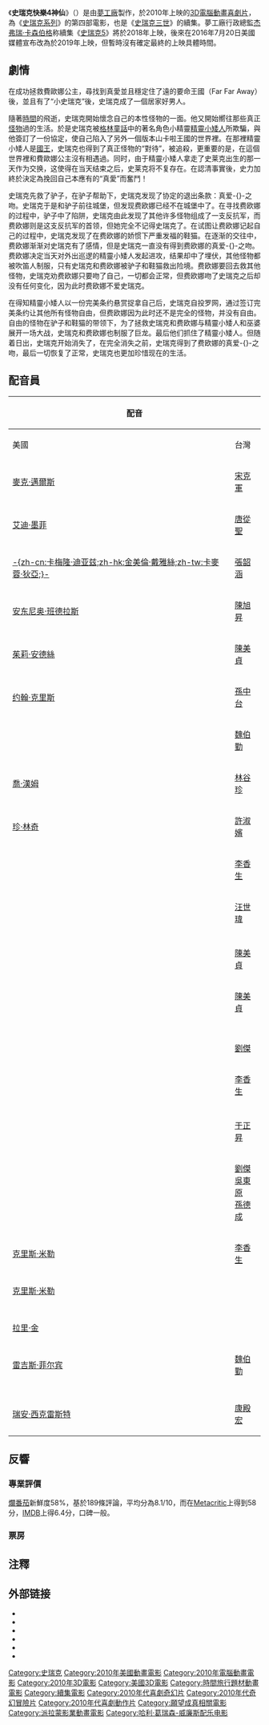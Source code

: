 {{noteTA
|G1=Show
|G2=Movie
|G3=DreamWorks
}}
{{Infobox Film
| name           = 史瑞克快樂4神仙
|original_name   = {{lang|en|''Shrek Forever After''}}
| image          = Shrek Forever After.jpg
| caption        = 海報
| director       = [[w:en:Mike_Mitchell_(director)|米克·米切爾]]
| producer       = [[w:en:Gina_Shay|Gina Shay]]<br />[[w:en:Teresa_Cheng|Teresa Cheng]]
| writer         = Josh Klausner<br />Darren Lemke
| starring       = [[麥克·邁爾斯|麥克·邁爾斯]]<br />[[艾迪·墨菲|艾迪·墨菲]]<br />[[卡梅隆·迪亞茲|卡梅隆·迪亞茲]]<br />[[安東尼奧·班德拉斯|安東尼奧·班德拉斯]]<br />{{link-en|沃尔特·道恩|Walt Dohrn}}<br />[[乔·汉姆|乔·汉姆]]<br />[[简·林奇|简·林奇]]<br />Craig Robinson
| music          = [[哈利·葛瑞森-威廉斯|哈利·葛瑞森-威廉斯]]
| editing        = 大卫·特勒 (David Teller)
| studio         = [[夢工廠|夢工廠]] <br /> [[Arista_Film_Motion_Pictures|Arista Film Motion Pictures]]
| distributor    = [[派拉蒙電影公司|派拉蒙電影公司]]
| released       = {{flagicon|USA}}{{Start date|2010|5|21}}<br />{{flagicon|TWN}}{{Start date|2010|5|21}}<br />{{flagicon|AUS}}{{Start date|2010|6|17}}<br />{{flagicon|HKG}}{{Start date|2010|7|1}}<br />{{flagicon|CHN}}{{Start date|2010|8|16}}
| country        = {{USA}}
| language       =[[英語|英語]] 
| runtime        = 93 分鐘
| budget         = 1.65億美元
| gross          = 7.52億美元
| preceded_by    = 《[[史瑞克三世|史瑞克三世]]》（2007年）
| followed_by    = 《[[鞋貓劍客|鞋貓劍客]]》（2011年）{{notetag|依照電影上映次序。}}
| cn_name     = 怪物史萊克4
| hk_name     = 史力加萬歲萬萬歲
| tw_name     = 史瑞克快樂4神仙
|}}
《'''史瑞克快樂4神仙'''》（{{lang-en|''Shrek Forever After''}}）是由[[夢工廠|夢工廠]]製作，於2010年上映的[[3D電影|3D]][[電腦動畫|電腦動畫]][[喜劇片|喜劇片]]，為《[[史瑞克系列電影|史瑞克系列]]》的第四部電影，也是《[[史瑞克三世|史瑞克三世]]》的續集。夢工廠行政總監[[杰弗瑞·卡森伯格|杰弗瑞·卡森伯格]]称續集《[[史瑞克5|史瑞克5]]》將於2018年上映，後來在2016年7月20日美國媒體宣布改為於2019年上映，但暫時沒有確定最終的上映具體時間。

== 劇情 ==
在成功拯救費歐娜公主，尋找到真愛並且穩定住了遠的要命王國（Far Far Away）後，並且有了“小史瑞克”後，史瑞克成了一個居家好男人。
 
隨著[[時間|時間]]的飛逝，史瑞克開始懷念自己的本性怪物的一面。他又開始嚮往那些真正[[怪物|怪物]]過的生活。於是史瑞克被[[格林童話|格林童話]]中的著名角色小精靈[[名字古怪的小矮人兒|精靈小矮人]]所欺騙，與他簽訂了一份協定，使自己陷入了另外一個版本山卡啦王國的世界裡。在那裡精靈小矮人是[[國王|國王]]，史瑞克也得到了真正怪物的“對待”，被追殺，更重要的是，在這個世界裡和費歐娜公主沒有相遇過。同时，由于精靈小矮人拿走了史莱克出生的那一天作为交换，这使得在当天结束之后，史莱克将不复存在。在認清事實後，史力加終於決定為挽回自己本應有的“真愛”而奮鬥！

史瑞克先救了驴子，在驴子帮助下，史瑞克发现了协定的退出条款：真爱-{}-之吻。史瑞克于是和驴子前往城堡，但发现费欧娜已经不在城堡中了。在寻找费欧娜的过程中，驴子中了陷阱，史瑞克由此发现了其他许多怪物组成了一支反抗军，而费欧娜则是这支反抗军的首领，但她完全不记得史瑞克了。在试图让费欧娜记起自己的过程中，史瑞克发现了在费欧娜的娇惯下严重发福的鞋猫。在逐渐的交往中，费欧娜渐渐对史瑞克有了感情，但是史瑞克一直没有得到费欧娜的真爱-{}-之吻。费欧娜决定当天对外出巡逻的精靈小矮人发起进攻，结果却中了埋伏，其他怪物都被吹笛人制服，只有史瑞克和费欧娜被驴子和鞋猫救出险境。费欧娜要回去救其他怪物，史瑞克劝费欧娜只要吻了自己，一切都会正常，但费欧娜吻了史瑞克之后却没有任何变化，因为此时费欧娜不爱史瑞克。

在得知精靈小矮人以一份完美条约悬赏捉拿自己后，史瑞克自投罗网，通过签订完美条约让其他所有怪物自由，但费欧娜因为此时还不是完全的怪物，并没有自由。自由的怪物在驴子和鞋猫的带领下，为了拯救史瑞克和费欧娜与精靈小矮人和巫婆展开一场大战，史瑞克和费欧娜也制服了巨龙。最后他们抓住了精靈小矮人。但随着日出，史瑞克开始消失了，在完全消失之前，史瑞克得到了费欧娜的真爱-{}-之吻，最后一切恢复了正常，史瑞克也更加珍惜现在的生活。

== 配音員 ==
{| class="wikitable"
!colspan=4|配音
!rowspan=2|角色
|-
!美國
!台灣
!香港
!中國大陸
|-
|[[麥克·邁爾斯|麥克·邁爾斯]]
|[[宋克軍|宋克軍]]
|[[杜汶澤|杜汶澤]]
|[[刘风|刘风]]
|史瑞克（Shrek）
|-
|[[艾迪·墨菲|艾迪·墨菲]]
|[[唐從聖|唐從聖]]
|[[林海峰_(香港)|林海峰]]
|[[王肖兵|王肖兵]]
|驢子（Donkey）
|-
|[[卡麥蓉·狄亞茲|-{zh-cn:卡梅隆·迪亚兹;zh-hk:金美倫·戴雅絲;zh-tw:卡麥蓉·狄亞;}-]]
|[[張韶涵|張韶涵]]
|[[羅嘉玲|羅嘉玲]]
|[[黄莺|黄莺]]
|費歐娜（Princess Fiona）
|-
|[[安东尼奥·班德拉斯|安东尼奥·班德拉斯]]
|[[陳旭昇|陳旭昇]]
|[[古明華|古明華]]
|[[张欣|张欣]]
|鞋貓（Puss in Boots）
|-
|[[茱莉·安德絲|茱莉·安德絲]]
|[[陳美貞|陳美貞]]
|[[陸惠玲|陸惠玲]]
|[[狄菲菲|狄菲菲]]
|莉雅王后（Queen Lillian）
|-
|[[约翰·克里斯|约翰·克里斯]]
|[[孫中台|孫中台]]
|[[李建良_(配音員)|李建良]]
|[[程玉珠|程玉珠]]
|哈洛國王（King Harold）
|-
|{{link-en|華特·多爾|Walt_Dohrn}}
|[[魏伯勤|魏伯勤]]
|[[森美|森美]]
|
|精靈小矮人（Rumpelstiltskin）
|-
|[[喬·漢姆|喬·漢姆]]
|[[林谷珍|林谷珍]]
|
|
|伯根（Brogan）
|-
|[[珍·林奇|珍·林奇]] 
|[[許淑嬪|許淑嬪]]
|
|
|格蕾琪特（Gretched）
|-
|{{link-en|克雷奇·羅賓森|Craig_Robinson_(actor)}}
|[[李香生|李香生]]
|
|
|餅乾（Cookie）
|-
|{{link-en|雷克·貝爾|Lake_Bell}}
|[[汪世瑋|汪世瑋]]
|
|
|巡邏兵女巫（Patrol Witch）
|-
|{{link-en|雷克·貝爾|Lake_Bell}}
|
|
|
|四輪車女巫#2（Wagon Witch #2）
|-
|{{link-en|凱西·葛蕾芬|Kathy_Griffin}}
|[[陳美貞|陳美貞]]
|
|
|舞蹈女巫（Dancing Witch）
|-
|{{link-en|凱西·葛蕾芬|Kathy_Griffin}}
|[[陳美貞|陳美貞]]
|
|
|四輪車女巫#1（Wagon Witch #1）
|-
|{{link-en|瑪麗·凱·普雷斯|Mary_Kay_Place}}
|
|
|
|護衛女巫（Guard Witch）
|-
|{{link-en|克麗絲丁·史考|Kristen_Schaal}}
|
|
|
|南瓜女巫（Pumpkin Witch）
|-
|{{link-en|克麗絲丁·史考|Kristen_Schaal}}
|
|
|
|城堡女巫（Palace Witch）
|-
|{{link-en|康納德·威隆|Conrad_Vernon}}
|[[劉傑_(臺灣)|劉傑]]
|
|
|薑餅人（Gingerbread Man）
|-
|{{link-en|阿隆·華納|Aron_Warner}}
|[[李香生|李香生]]
|
|
|大野狼（Wolf）
|-
|{{link-en|克里斯多夫·奈特斯|Christopher_Knights}}
|
|
|
|瞎老鼠（Blind Mice）
|-
|{{link-en|寇迪·卡梅隆|Cody_Cameron}}
|[[于正昇|于正昇]]
|[[高翰文|高翰文]]
|
|皮諾丘（Pinocchio）
|-
|{{link-en|寇迪·卡梅隆|Cody_Cameron}}
|[[劉傑_(臺灣)|劉傑]]<br />[[吳東原|吳東原]]<br />[[孫德成|孫德成]]
|
|
|三隻小豬（Three Pigs）
|-
|[[克里斯·米勒|克里斯·米勒]]
|[[李香生|李香生]]
|
|
|魔鏡（Magic Mirror）
|-
|[[克里斯·米勒|克里斯·米勒]]
|
|
|
|蓋比特（Geppetto）
|-
|{{link-en|梅蕾蒂絲·薇拉|Meredith_Vieira}}
|
|
|
|掃把女巫（Broomsy Witch）
|-
|{{link-en|傑瑞米·史特吉|Jeremy_Steig}}
|
|
|
|雜色風笛（Pied Piper）
|-
|[[拉里·金|拉里·金]]
|
|
|
|臭姐姐多莉（Doris the Ugly Stepsister）
|-
|[[雷吉斯·菲尔宾|雷吉斯·菲尔宾]]
|[[魏伯勤|魏伯勤]]
|
|
|臭姐姐美寶（Mabel the Ugly Stepsister）
|-
|{{link-en|米克·米切爾|Mike_Mitchell_(director)}}
|
|
|
|護衛女巫#2（Witch Guard #2）
|-
|{{link-en|米克·米切爾|Mike_Mitchell_(director)}}
|
|
|
|奶油褲（Butter Pants）
|-
|[[瑞安·西克雷斯特|瑞安·西克雷斯特]]
|[[康殿宏|康殿宏]]
|
|
|奶油褲老爸（Father of Butter Pants）
|}

==反響==

===專業評價===
[[爛番茄|爛番茄]]新鮮度58%，基於189條評論，平均分為8.1/10，而在[[Metacritic|Metacritic]]上得到58分，[[IMDB|IMDB]]上得6.4分，口碑一般。

===票房===

== 注釋 ==
<references group="註" />

== 外部链接 ==
* {{imdb title|id=0892791}}
* {{rotten-tomatoes|id=shrek_forever_after}}
* {{metacritic film|id=shrek-forever-after}}
* {{douban|2072478}}
* {{mojo title|id=shrek4}}
* {{allmovie title|id=432973}}

{{史瑞克}}
{{夢工廠動畫電影}}
{{Portal bar|美國|電影|動漫}}
{{DEFAULTSORT:Shrek Forever After}}
[[Category:史瑞克|Category:史瑞克]]
[[Category:2010年美國動畫電影|Category:2010年美國動畫電影]]
[[Category:2010年電腦動畫電影|Category:2010年電腦動畫電影]]
[[Category:2010年3D電影|Category:2010年3D電影]]
[[Category:美國3D電影|Category:美國3D電影]]
[[Category:時間旅行題材動畫電影|Category:時間旅行題材動畫電影]]
[[Category:續集電影|Category:續集電影]]
[[Category:2010年代喜劇奇幻片|Category:2010年代喜劇奇幻片]]
[[Category:2010年代奇幻冒險片|Category:2010年代奇幻冒險片]]
[[Category:2010年代喜劇動作片|Category:2010年代喜劇動作片]]
[[Category:願望成真相關電影|Category:願望成真相關電影]]
[[Category:派拉蒙影業動畫電影|Category:派拉蒙影業動畫電影]]
[[Category:哈利·葛瑞森-威廉斯配乐电影|Category:哈利·葛瑞森-威廉斯配乐电影]]